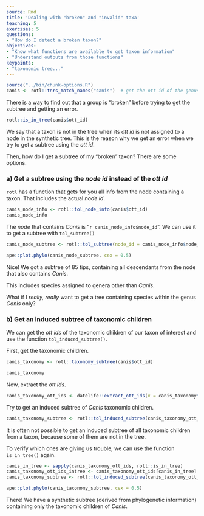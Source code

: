 ```yaml
---
source: Rmd
title: 'Dealing with "broken" and "invalid" taxa'
teaching: 5
exercises: 5
questions:
- "How do I detect a broken taxon?"
objectives:
- "Know what functions are available to get taxon information"
- "Understand outputs from those functions"
keypoints:
- "taxonomic tree..."
---
```

```r
source("../bin/chunk-options.R")
canis <- rotl::tnrs_match_names("canis")  # get the ott id of the genus Canis (dogs)
```

There is a way to find out that a group is "broken" before trying to get the subtree and getting an error.
```r
rotl::is_in_tree(canis$ott_id)
```
We say that a taxon is not in the tree when its _ott id_ is not assigned to a node in the synthetic tree.
This is the reason why we get an error when we try to get a subtree using the _ott id_.

Then, how do I get a subtree of my "broken" taxon?
There are some options.

### a) Get a subtree using the _node id_ instead of the _ott id_
`rotl` has a function that gets for you all info from the node containing a taxon. That includes the actual _node id_.
```r
canis_node_info <- rotl::tol_node_info(canis$ott_id)
canis_node_info
```
The _node_ that contains _Canis_ is "`r canis_node_info$node_id`". We can use it to get a subtree with `tol_subtree()`
```r
canis_node_subtree <- rotl::tol_subtree(node_id = canis_node_info$node_id)
```
```r
ape::plot.phylo(canis_node_subtree, cex = 0.5)
```

Nice! We got a subtree of 85 tips, containing all descendants from the node that also contains _Canis_.

This includes species assigned to genera other than _Canis_.

What if I _really, really_ want to get a tree containing species within the genus _Canis_ only?

### b) Get an induced subtree of taxonomic children

We can get the _ott ids_ of the taxonomic children of our taxon of interest and use the function `tol_induced_subtree()`.

First, get the taxonomic children.
```r
canis_taxonomy <- rotl::taxonomy_subtree(canis$ott_id)
```
```r
canis_taxonomy
```
Now, extract the _ott ids_.
```r
canis_taxonomy_ott_ids <- datelife::extract_ott_ids(x = canis_taxonomy$tip_label)
```
Try to get an induced subtree of _Canis_ taxonomic children.

```r
canis_taxonomy_subtree <- rotl::tol_induced_subtree(canis_taxonomy_ott_ids)
```
It is often not possible to get an induced subtree of all taxonomic children from a taxon,
because some of them are not in the tree.

To verify which ones are giving us trouble, we can use the function `is_in_tree()` again.
```r
canis_in_tree <- sapply(canis_taxonomy_ott_ids, rotl::is_in_tree)
canis_taxonomy_ott_ids_intree <- canis_taxonomy_ott_ids[canis_in_tree]
canis_taxonomy_subtree <- rotl::tol_induced_subtree(canis_taxonomy_ott_ids_intree)
```
```r
ape::plot.phylo(canis_taxonomy_subtree, cex = 0.5)
```
There! We have a synthetic subtree (derived from phylogenetic information) containing only the taxonomic children of _Canis_.
